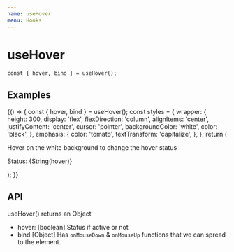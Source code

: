 ```yaml
---
name: useHover
menu: Hooks
---
```



# useHover

```
const { hover, bind } = useHover();
```

## Examples

<Playground>
  {() => {
    const { hover, bind } = useHover();
    const styles = {
      wrapper: {
        height: 300,
        display: 'flex',
        flexDirection: 'column',
        alignItems: 'center',
        justifyContent: 'center',
        cursor: 'pointer',
        backgroundColor: 'white',
        color: 'black',
      },
      emphasis: {
        color: 'tomato',
        textTransform: 'capitalize',
      },
    };
    return (
      <div {...bind} style={styles.wrapper}>
        <p>Hover on the white background to change the hover status</p>
        <p>
          Status: <span style={styles.emphasis}>{String(hover)}</span>
        </p>
      </div>
    );
  }}
</Playground>

## API

useHover() returns an Object

- hover: [boolean] Status if active or not
- bind [Object] Has `onMouseDown` & `onMouseUp` functions that we can spread to
  the element.
